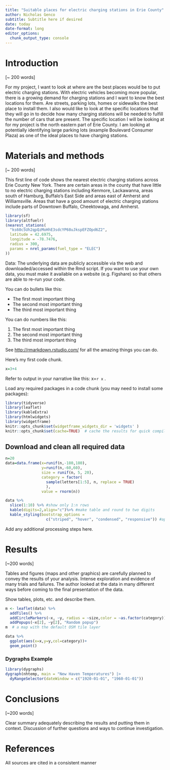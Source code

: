 ```yaml
---
title: "Suitable places for electric charging stations in Erie County"
author: Nicholas Genco
subtitle: Subtitle here if desired
date: today
date-format: long
editor_options: 
  chunk_output_type: console
---
```


# Introduction

\[\~ 200 words\]

For my project, I want to look at where are the best places would be to put electric
charging stations. With electric vehicles becoming more popular, there is a growing demand for
charging stations and I want to know the best locations for them. Are streets, parking lots, homes
or sidewalks the best place to install them. I also would like to look at the specific locations that
they will go in to decide how many charging stations will be needed to fulfill the number of cars
that are present. The specific location I will be looking at for my project is the north eastern part of Erie County. I am looking at potentially identifying large parking lots (example Boulevard Consumer Plaza) as one of the ideal places to have charging stations.

# Materials and methods

\[\~ 200 words\]

This first line of code shows the nearest electric charging stations across Erie County New York. There are certain areas in the county that have little to no electric charging stations including Kenmore, Lackawanna, areas south of Hamburg, Buffalo's East Side and areas east of Amherst and Williamsville. Areas that have a good amount of electric charging stations include parts of Downtown Buffalo, Cheektowaga, and Amherst. 
```r
library(sf)
library(altfuelr)
(nearest_stations(
  "ks60c5Uh2qpQzMoHhE3sdcYP68uJkspEFZOpd6Z2",
  latitude = 42.6975,
  longitude = -78.7476,
  radius = 300,
  params = nrel_params(fuel_type = "ELEC")
))
```

Data: The underlying data are publicly accessible via the web and downloaded/accessed within the Rmd script. If you want to use your own data, you must make it available on a website (e.g. Figshare) so that others are able to re-run your code.

You can do bullets like this:

-   The first most important thing
-   The second most important thing
-   The third most important thing

You can do numbers like this:

1.  The first most important thing
2.  The second most important thing
3.  The third most important thing

See <http://rmarkdown.rstudio.com/> for all the amazing things you can do.

Here's my first code chunk.

```r
x=3+4
```

Refer to output in your narrative like this: x=`r x` .

Load any required packages in a code chunk (you may need to install some packages):

```r
library(tidyverse)
library(leaflet)
library(kableExtra)
library(htmlwidgets)
library(widgetframe)
knitr::opts_chunk$set(widgetframe_widgets_dir = 'widgets' ) 
knitr::opts_chunk$set(cache=TRUE)  # cache the results for quick compiling
```

## Download and clean all required data

```r
n=20
data=data.frame(x=runif(n,-180,180),
                y=runif(n,-60,60),
                size = runif(n, 5, 20),
                category = factor(
                  sample(letters[1:5], n, replace = TRUE)
                  ),
                value = rnorm(n))
```

```r
data %>% 
  slice(1:10) %>% #show only 1:n rows
  kable(digits=2,align="c")%>% #make table and round to two digits
  kable_styling(bootstrap_options = 
                  c("striped", "hover", "condensed", "responsive")) #apply other formatting
```

Add any additional processing steps here.

# Results

\[\~200 words\]

Tables and figures (maps and other graphics) are carefully planned to convey the results of your analysis. Intense exploration and evidence of many trials and failures. The author looked at the data in many different ways before coming to the final presentation of the data.

Show tables, plots, etc. and describe them.

```r
m <- leaflet(data) %>% 
  addTiles() %>% 
  addCircleMarkers(~x, ~y, radius = ~size,color = ~as.factor(category)) %>% 
  addPopups(~x[2], ~y[2], "Random popup")
m  # a map with the default OSM tile layer
```

```r
data %>% 
  ggplot(aes(x=x,y=y,col=category))+
  geom_point()
```

### Dygraphs Example

```r
library(dygraphs)
dygraph(nhtemp, main = "New Haven Temperatures") |> 
  dyRangeSelector(dateWindow = c("1920-01-01", "1960-01-01")) 
```

# Conclusions

\[\~200 words\]

Clear summary adequately describing the results and putting them in context. Discussion of further questions and ways to continue investigation.

# References

All sources are cited in a consistent manner
